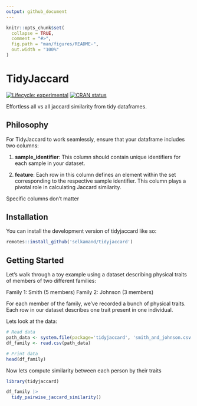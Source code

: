 ```yaml
---
output: github_document
---
```


<!-- README.md is generated from README.Rmd. Please edit that file -->

```r
knitr::opts_chunk$set(
  collapse = TRUE,
  comment = "#>",
  fig.path = "man/figures/README-",
  out.width = "100%"
)
```

# TidyJaccard

<!-- badges: start -->
[![Lifecycle: experimental](https://img.shields.io/badge/lifecycle-experimental-orange.svg)](https://lifecycle.r-lib.org/articles/stages.html#experimental)
[![CRAN status](https://www.r-pkg.org/badges/version/tidyjaccard)](https://CRAN.R-project.org/package=tidyjaccard)
<!-- badges: end -->

Effortless all vs all jaccard similarity from tidy dataframes.

## Philosophy

For TidyJaccard to work seamlessly, ensure that your dataframe includes two columns:

1. **sample_identifier**: This column should contain unique identifiers for each sample in your dataset.

2. **feature**: Each row in this column defines an element within the set corresponding to the respective sample identifier. This column plays a pivotal role in calculating Jaccard similarity.

Specific columns don't matter



## Installation

You can install the development version of tidyjaccard like so:

``` r
remotes::install_github('selkamand/tidyjaccard')
```


## Getting Started

Let's walk through a toy example using a dataset describing physical traits of members of two different families:

Family 1: Smith (5 members)
Family 2: Johnson (3 members)

For each member of the family, we've recorded a bunch of physical traits. Each row in our dataset describes one trait present in one individual.

Lets look at the data:

```r
# Read data
path_data <- system.file(package='tidyjaccard', 'smith_and_johnson.csv')
df_family <- read.csv(path_data)

# Print data
head(df_family)
```

Now lets compute similarity between each person by their traits

```r
library(tidyjaccard)

df_family |>
  tidy_pairwise_jaccard_similarity()
```
